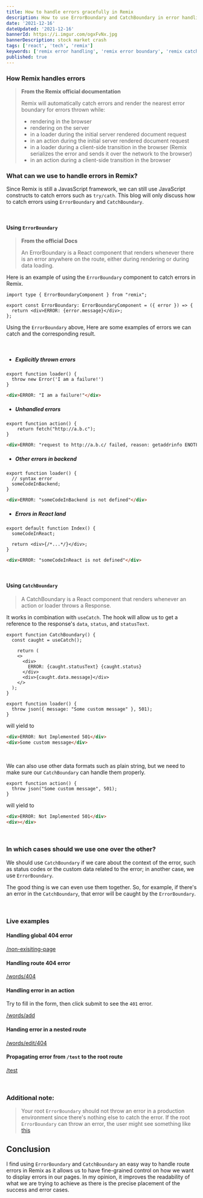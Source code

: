 ```yaml
---
title: How to handle errors gracefully in Remix
description: How to use ErrorBoundary and CatchBoundary in error handling
date: '2021-12-16'
dateUpdated: '2021-12-16'
bannerId: https://i.imgur.com/ogxFvNx.jpg
bannerDescription: stock market crash 
tags: ['react', 'tech', 'remix']
keywords: ['remix error handling', 'remix error boundary', 'remix catch boundary']
published: true
---
```


### How Remix handles errors

> **From the Remix official documentation**
>
> Remix will automatically catch errors and render the nearest error boundary for errors thrown while:
>
> - rendering in the browser
> - rendering on the server
> - in a loader during the initial server rendered document request
> - in an action during the initial server rendered document request
> - in a loader during a client-side transition in the browser (Remix serializes the error and sends it over the network to the browser)
> - in an action during a client-side transition in the browser

### What can we use to handle errors in Remix?

Since Remix is still a JavasScript framework, we can still use JavaScript constructs to catch errors such as `try/cath`.
This blog will only discuss how to catch errors using `ErrorBoundary` and `CatchBoundary`.

<br />

#### Using `ErrorBoundary`

> **From the official Docs**
>
> An ErrorBoundary is a React component that renders whenever there is an error anywhere on the route, either during rendering or during data loading.

Here is an example of using the `ErrorBoundary` component to catch errors in Remix.

```tsx
import type { ErrorBoundaryComponent } from "remix";

export const ErrorBoundary: ErrorBoundaryComponent = ({ error }) => {
  return <div>ERROR: {error.message}</div>;
};
```

Using the `ErrorBoundary` above, Here are some examples of errors we can catch and the corresponding result.

<br />

- ##### Explicitly thrown errors
```tsx
export function loader() {
  throw new Error('I am a failure!')
}
```

```html noLine
<div>ERROR: "I am a failure!"</div>
```

- ##### Unhandled errors

```tsx
export function action() {
	return fetch("http://a.b.c");
}
```

```html noLine
<div>ERROR: "request to http://a.b.c/ failed, reason: getaddrinfo ENOTFOUND a.b.c"</div>
```

- ##### Other errors in backend
```tsx
export function loader() {
  // syntax error
  someCodeInBackend;
}
```

```html noLine
<div>ERROR: "someCodeInBackend is not defined"</div>
```

- ##### Errors in React land

```tsx
export default function Index() {
  someCodeInReact;

  return <div>{/*...*/}</div>;
}
```

```html noLine
<div>ERROR: "someCodeInReact is not defined"</div>
```

<br />

#### Using `CatchBoundary`

> A CatchBoundary is a React component that renders whenever an action or loader throws a Response.

It works in combination with `useCatch`. The hook will allow us to get a reference to the response's `data`, `status`, and `statusText`.

```tsx
export function CatchBoundary() {
  const caught = useCatch();

	return (
    <>
      <div>
        ERROR: {caught.statusText} {caught.status}
      </div>
      <div>{caught.data.message}</div>
    </>
  );
}
```

```tsx
export function loader() {
  throw json({ message: "Some custom message" }, 501);
}
```

will yield to 

```html noLine
<div>ERROR: Not Implemented 501</div>
<div>Some custom message</div>
```

<br />

We can also use other data formats such as plain string,
but we need to make sure our `CatchBoundary` can handle them properly.

```tsx
export function action() {
  throw json("Some custom message", 501);
}
```

will yield to 

```html noLine
<div>ERROR: Not Implemented 501</div>
<div></div>
```

<br />

### In which cases should we use one over the other?

We should use `CatchBoundary` if we care about the context of the error, such as status codes or the custom data related to the error; in another case, we use `ErrorBoundary`.

The good thing is we can even use them together. So, for example, if there's an error in the `CatchBoundary`, that error will be caught by the `ErrorBoundary`.

<br />

### Live examples

#### Handling global 404 error
[/non-exisiting-page](https://playground-efupcps19-codegino.vercel.app/non-exisiting-page)

#### Handling route 404 error
[/words/404](https://playground-efupcps19-codegino.vercel.app/words/404)

#### Handling error in an action

Try to fill in the form, then click submit to see the `401` error.

[/words/add](https://playground-efupcps19-codegino.vercel.app/words/add)

#### Handing error in a nested route
[/words/edit/404](https://playground-efupcps19-codegino.vercel.app/words/edit/404)

#### Propagating error from `/test` to the root route
[/test](https://playground-efupcps19-codegino.vercel.app/test)

<br />

### Additional note:

> Your root `ErrorBoundary` should not throw an error in a production environment since there's nothing else to catch the error. If the root `ErrorBoundary` can throw an error, the user might see something like [this](https://playground-jb6w7fn95-codegino.vercel.app/words/404)


## Conclusion

I find using `ErrorBoundary` and `CatchBoundary` an easy way to handle route errors in Remix as it allows us to have fine-grained control on how we want to display errors in our pages.
In my opinion, it improves the readability of what we are trying to achieve as there is the precise placement of the success and error cases. 
